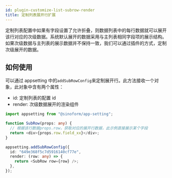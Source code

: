 ```yaml
---
id: plugin-customize-list-subrow-render
title: 定制列表展开行扩展
---
```


定制列表配置中如果有字段设置了允许折叠，则数据列表中的每行数据就可以展开该行对应的次级数据。系统默认展开的数据采用与主列表相同字段项的展示结构。如果次级数据与主列表的展示数据并不保持一致，我们可以通过插件的方式，定制次级展开的数据。

## 如何使用

可以通过 appsetting 中的`addSubRowConfig`来定制展开行。此方法接收一个对象，此对象中含有两个属性：

- id: 定制列表的配置 id
- render: 次级数据展开的渲染组件

```typescript
import appsetting from "@sinoform/app-setting";

function SubRow(props: any) {
  // 根据该行数据props.row，获取对应的展开行数据，此示例直接展示某个字段
  return <div>{props.row.field_xx}</div>;
}

appsetting.addSubRowConfig({
  id: "649e368f5c7d5916140cf77e",
  render: (row: any) => {
    return <SubRow row={row} />;
  },
});
```
